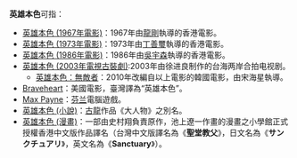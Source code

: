 '''英雄本色'''可指：

*[[英雄本色_(1967年電影)|英雄本色 (1967年電影)]]：1967年由[[龍剛|龍剛]]執導的香港電影。
*[[英雄本色_(1973年電影)|英雄本色 (1973年電影)]]：1973年由[[丁善璽|丁善璽]]執導的香港電影。
*[[英雄本色_(1986年電影)|英雄本色 (1986年電影)]]：1986年由[[吳宇森|吳宇森]]執導的香港電影。
*[[英雄本色_(2003年電視古裝劇)|英雄本色 (2003年電視古裝劇)]]:2003年由徐进良制作的台海两岸合拍电视剧。
** [[英雄本色：無敵者|英雄本色：無敵者]]：2010年改編自以上電影的韓國電影，由宋海星執導。
*[[英雄本色_(美國電影)|Braveheart]]：美國電影，臺灣譯為“英雄本色”。
*[[英雄本色_(遊戲)|Max Payne]]：[[芬兰|芬兰]]電腦遊戲。
*[[英雄本色_(小說)|英雄本色 (小說)]]：[[古龙|古龍]]作品《大人物》之別名。
*[[聖堂教父_(漫畫)|英雄本色 (漫畫)]]：一部由史村翔負責原作，池上遼一作畫的漫畫之小學館正式授權香港中文版作品譯名（台灣中文版譯名為《'''聖堂教父'''》，日文名為《'''サンクチュアリ'''》，英文名為《'''Sanctuary'''》）。

{{disambig|Y|Cat=四字作品消歧義}}